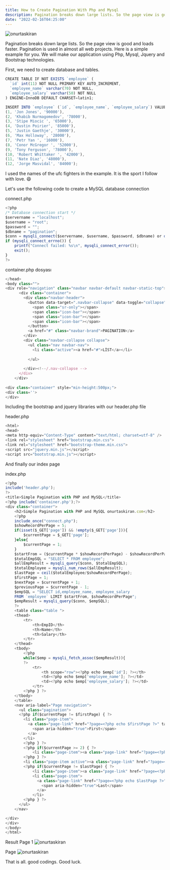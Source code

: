 ```yaml
---
title: How to Create Pagination With Php and Mysql
description: Pagination breaks down large lists. So the page view is good and loads faster. Pagination is used in almost all web projects. Here is a simple example for you.
date: "2022-02-16T04:25:00"
---
```


<img className="w-full rounded-xl" src="https://res.cloudinary.com/djfqidbj1/image/upload/v1671165932/xpxsxzfrmaa0za4cjtfy.jpg" alt="onurtaskiran" />

Pagination breaks down large lists. So the page view is good and loads faster. Pagination is used in almost all web projects. Here is a simple example for you. We will make our application using Php, Mysql, Jquery and Bootstrap technologies.

First, we need to create database and tables.

```javascript
CREATE TABLE IF NOT EXISTS `employee` (
  `id` int(11) NOT NULL PRIMARY KEY AUTO_INCREMENT,
  `employee_name` varchar(70) NOT NULL,
  `employee_salary` varchar(50) NOT NULL
) ENGINE=InnoDB DEFAULT CHARSET=latin1;

INSERT INTO `employee` (`id`, `employee_name`, `employee_salary`) VALUES
(1, 'Jon Jones', '90000'),
(2, 'Khabib Nurmagomedov', '78000'),
(3, 'Stipe Miocic ', '65000'),
(4, 'Dustin Poirier', '85000'),
(5, 'Justin Gaethje', '30000'),
(6, 'Max Holloway', '28000'),
(7, 'Petr Yan ', '16000'),
(8, 'Conor McGregor ', '52000'),
(9, 'Tony Ferguson', '78000'),
(10, 'Robert Whittaker ', '42000'),
(11, 'Nate Diaz', '48000'),
(12, 'Jorge Masvidal', '84000');
```

I used the names of the ufc fighters in the example. It is the sport I follow with love. 😄

Let's use the following code to create a MySQL database connection

connect.php

```javascript
<?php
/* Database connection start */
$servername = "localhost";
$username = "root";
$password = "";
$dbname = "pagination";
$conn = mysqli_connect($servername, $username, $password, $dbname) or die("Connection failed: " . mysqli_connect_error());
if (mysqli_connect_errno()) {
    printf("Connect failed: %s\n", mysqli_connect_error());
    exit();
}
?>
```

container.php dosyası

```javascript
</head>
<body class="">
<div role="navigation" class="navbar navbar-default navbar-static-top">
      <div class="container">
        <div class="navbar-header">
          <button data-target=".navbar-collapse" data-toggle="collapse" class="navbar-toggle" type="button">
            <span class="sr-only"></span>
            <span class="icon-bar"></span>
            <span class="icon-bar"></span>
            <span class="icon-bar"></span>
          </button>
          <a href="#" class="navbar-brand">PAGINATION</a>
        </div>
        <div class="navbar-collapse collapse">
          <ul class="nav navbar-nav">
            <li class="active"><a href="#">LİST</a></li>
           
          </ul>
         
        </div><!--/.nav-collapse -->
      </div>
    </div>
	
<div class="container" style="min-height:500px;">
<div class=''>
</div>
```

Including the bootstrap and jquery libraries with our header.php file

header.php

```javascript
<html>
<head>
<meta http-equiv="Content-Type" content="text/html; charset=utf-8" />
<link rel="stylesheet" href="bootstrap.min.css">
<link rel="stylesheet" href="bootstrap-theme.min.css">
<script src="jquery.min.js"></script>
<script src="bootstrap.min.js"></script>
```

And finally our index page

index.php

```javascript
<?php 
include('header.php');
?>
<title>Simple Pagination with PHP and MySQL</title>
<?php include('container.php');?>
<div class="container">
	<h2>Simple Pagination with PHP and MySQL onurtaskiran.com</h2>		
	<?php
	include_once("connect.php");
	$showRecordPerPage = 5;
	if(isset($_GET['page']) && !empty($_GET['page'])){
		$currentPage = $_GET['page'];
	}else{
		$currentPage = 1;
	}
	$startFrom = ($currentPage * $showRecordPerPage) - $showRecordPerPage;
	$totalEmpSQL = "SELECT * FROM employee";
	$allEmpResult = mysqli_query($conn, $totalEmpSQL);
	$totalEmployee = mysqli_num_rows($allEmpResult);
	$lastPage = ceil($totalEmployee/$showRecordPerPage);
	$firstPage = 1;
	$nextPage = $currentPage + 1;
	$previousPage = $currentPage - 1;
	$empSQL = "SELECT id,employee_name, employee_salary 
	FROM `employee` LIMIT $startFrom, $showRecordPerPage";
	$empResult = mysqli_query($conn, $empSQL);		
	?>	
	<table class="table ">
	<thead> 
		<tr> 
			<th>EmpID</th> 
			<th>Name</th> 
			<th>Salary</th>
		</tr> 
	</thead> 
	<tbody> 
		<?php 
		while($emp = mysqli_fetch_assoc($empResult)){
		?>
			<tr> 
				<th scope="row"><?php echo $emp['id']; ?></th> 
				<td><?php echo $emp['employee_name']; ?></td> 
				<td><?php echo $emp['employee_salary']; ?></td> 
			</tr> 
		<?php } ?>
	</tbody> 
	</table>
	<nav aria-label="Page navigation">
	  <ul class="pagination">
	  <?php if($currentPage != $firstPage) { ?>
		<li class="page-item">
		  <a class="page-link" href="?page=<?php echo $firstPage ?>" tabindex="-1" aria-label="Previous">
			<span aria-hidden="true">First</span>			
		  </a>
		</li>
		<?php } ?>
		<?php if($currentPage >= 2) { ?>
			<li class="page-item"><a class="page-link" href="?page=<?php echo $previousPage ?>"><?php echo $previousPage ?></a></li>
		<?php } ?>
		<li class="page-item active"><a class="page-link" href="?page=<?php echo $currentPage ?>"><?php echo $currentPage ?></a></li>
		<?php if($currentPage != $lastPage) { ?>
			<li class="page-item"><a class="page-link" href="?page=<?php echo $nextPage ?>"><?php echo $nextPage ?></a></li>
			<li class="page-item">
			  <a class="page-link" href="?page=<?php echo $lastPage ?>" aria-label="Next">
				<span aria-hidden="true">Last</span>
			  </a>
			</li>
		<?php } ?>
	  </ul>
	</nav>

</div>
</div>
</body>
</html>
```

Result Page 1
<img className="w-full" src="https://res.cloudinary.com/djfqidbj1/image/upload/v1704627164/i1rror5vy9kslpozb7gt.png" alt="onurtaskiran" />

Page <img className="w-full" src="https://res.cloudinary.com/djfqidbj1/image/upload/v1704627164/pyjdvns5pntqcbdv6y2u.png" alt="onurtaskiran" />

That is all. good codings. Good luck.